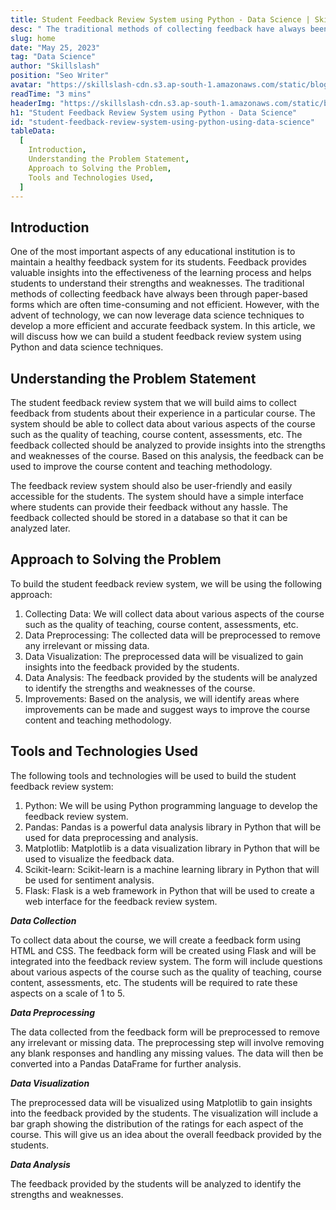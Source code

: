 ```yaml
---
title: Student Feedback Review System using Python - Data Science | Skillslash
desc: " The traditional methods of collecting feedback have always been through paper-based forms which are often time-consuming and not efficient..."
slug: home
date: "May 25, 2023"
tag: "Data Science"
author: "Skillslash"
position: "Seo Writer"
avatar: "https://skillslash-cdn.s3.ap-south-1.amazonaws.com/static/blog/avatar-01.webp"
readTime: "3 mins"
headerImg: "https://skillslash-cdn.s3.ap-south-1.amazonaws.com/static/blog/Student-Feedback-Review-System-using-Python-25-05-2023.webp"
h1: "Student Feedback Review System using Python - Data Science"
id: "student-feedback-review-system-using-python-using-data-science"
tableData:
  [
    Introduction,
    Understanding the Problem Statement,
    Approach to Solving the Problem,
    Tools and Technologies Used,
  ]
---
```


## Introduction

One of the most important aspects of any educational institution is to maintain a healthy feedback system for its students. Feedback provides valuable insights into the effectiveness of the learning process and helps students to understand their strengths and weaknesses. The traditional methods of collecting feedback have always been through paper-based forms which are often time-consuming and not efficient. However, with the advent of technology, we can now leverage data science techniques to develop a more efficient and accurate feedback system. In this article, we will discuss how we can build a student feedback review system using Python and data science techniques.

## Understanding the Problem Statement

The student feedback review system that we will build aims to collect feedback from students about their experience in a particular course. The system should be able to collect data about various aspects of the course such as the quality of teaching, course content, assessments, etc. The feedback collected should be analyzed to provide insights into the strengths and weaknesses of the course. Based on this analysis, the feedback can be used to improve the course content and teaching methodology.

The feedback review system should also be user-friendly and easily accessible for the students. The system should have a simple interface where students can provide their feedback without any hassle. The feedback collected should be stored in a database so that it can be analyzed later.

## Approach to Solving the Problem

To build the student feedback review system, we will be using the following approach:

1. Collecting Data: We will collect data about various aspects of the course such as the quality of teaching, course content, assessments, etc.
2. Data Preprocessing: The collected data will be preprocessed to remove any irrelevant or missing data.
3. Data Visualization: The preprocessed data will be visualized to gain insights into the feedback provided by the students.
4. Data Analysis: The feedback provided by the students will be analyzed to identify the strengths and weaknesses of the course.
5. Improvements: Based on the analysis, we will identify areas where improvements can be made and suggest ways to improve the course content and teaching methodology.

## Tools and Technologies Used

The following tools and technologies will be used to build the student feedback review system:

1. Python: We will be using Python programming language to develop the feedback review system.
2. Pandas: Pandas is a powerful data analysis library in Python that will be used for data preprocessing and analysis.
3. Matplotlib: Matplotlib is a data visualization library in Python that will be used to visualize the feedback data.
4. Scikit-learn: Scikit-learn is a machine learning library in Python that will be used for sentiment analysis.
5. Flask: Flask is a web framework in Python that will be used to create a web interface for the feedback review system.

**_Data Collection_**

To collect data about the course, we will create a feedback form using HTML and CSS. The feedback form will be created using Flask and will be integrated into the feedback review system. The form will include questions about various aspects of the course such as the quality of teaching, course content, assessments, etc. The students will be required to rate these aspects on a scale of 1 to 5.

**_Data Preprocessing_**

The data collected from the feedback form will be preprocessed to remove any irrelevant or missing data. The preprocessing step will involve removing any blank responses and handling any missing values. The data will then be converted into a Pandas DataFrame for further analysis.

**_Data Visualization_**

The preprocessed data will be visualized using Matplotlib to gain insights into the feedback provided by the students. The visualization will include a bar graph showing the distribution of the ratings for each aspect of the course. This will give us an idea about the overall feedback provided by the students.

**_Data Analysis_**

The feedback provided by the students will be analyzed to identify the strengths and weaknesses.
